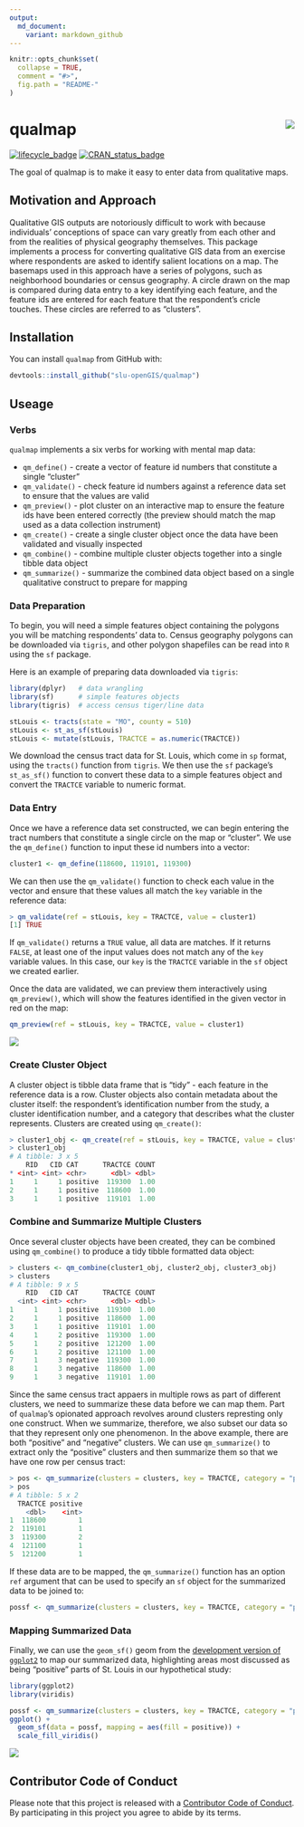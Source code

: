 ```yaml
---
output:
  md_document:
    variant: markdown_github
---
```


<!-- README.md is generated from README.Rmd. Please edit that file -->

```r
knitr::opts_chunk$set(
  collapse = TRUE,
  comment = "#>",
  fig.path = "README-"
)
```

# qualmap <img src="https://slu-dss.github.io/img/gisLogoSm.png" align="right" />

[![lifecycle_badge](https://img.shields.io/badge/lifecycle-experimental-orange.svg)](https://github.com/slu-openGIS/qualmap)
[![CRAN_status_badge](http://www.r-pkg.org/badges/version/gateway)](https://cran.r-project.org/package=gateway)

The goal of qualmap is to make it easy to enter data from qualitative maps.

## Motivation and Approach

Qualitative GIS outputs are notoriously difficult to work with because individuals' conceptions of space can vary greatly from each other and from the realities of physical geography themselves. This package implements a process for converting qualitative GIS data from an exercise where respondents are asked to identify salient locations on a map. The basemaps used in this approach have a series of polygons, such as neighborhood boundaries or census geography. A circle drawn on the map is compared during data entry to a key identifying each feature, and the feature ids are entered for each feature that the respondent's cricle touches. These circles are referred to as "clusters".

## Installation

You can install `qualmap` from GitHub with:

```r
devtools::install_github("slu-openGIS/qualmap")
```

## Useage
### Verbs
`qualmap` implements a six verbs for working with mental map data:

* `qm_define()` - create a vector of feature id numbers that constitute a single "cluster"
* `qm_validate()` - check feature id numbers against a reference data set to ensure that the values are valid
* `qm_preview()` - plot cluster on an interactive map to ensure the feature ids have been entered correctly (the preview should match the map used as a data collection instrument)
* `qm_create()` - create a single cluster object once the data have been validated and visually inspected
* `qm_combine()` - combine multiple cluster objects together into a single tibble data object
* `qm_summarize()` - summarize the combined data object based on a single qualitative construct to prepare for mapping

### Data Preparation
To begin, you will need a simple features object containing the polygons you will be matching respondents' data to. Census geography polygons can be downloaded via `tigris`, and other polygon shapefiles can be read into `R` using the `sf` package. 

Here is an example of preparing data downloaded via `tigris`:

```r
library(dplyr)   # data wrangling
library(sf)      # simple features objects
library(tigris)  # access census tiger/line data

stLouis <- tracts(state = "MO", county = 510)
stLouis <- st_as_sf(stLouis)
stLouis <- mutate(stLouis, TRACTCE = as.numeric(TRACTCE))
```

We download the census tract data for St. Louis, which come in `sp` format, using the `tracts()` function from `tigris`. We then use the `sf` package's `st_as_sf()` function to convert these data to a simple features object and convert the `TRACTCE` variable to numeric format.

### Data Entry
Once we have a reference data set constructed, we can begin entering the tract numbers that constitute a single circle on the map or "cluster". We use the `qm_define()` function to input these id numbers into a vector:

```r
cluster1 <- qm_define(118600, 119101, 119300)
```

We can then use the `qm_validate()` function to check each value in the vector and ensure that these values all match the `key` variable in the reference data:

```r
> qm_validate(ref = stLouis, key = TRACTCE, value = cluster1)
[1] TRUE
```

If `qm_validate()` returns a `TRUE` value, all data are matches. If it returns `FALSE`, at least one of the input values does not match any of the `key` variable values. In this case, our `key` is the `TRACTCE` variable in the `sf` object we created earlier.

Once the data are validated, we can preview them interactively using `qm_preview()`, which will show the features identified in the given vector in red on the map:

```r
qm_preview(ref = stLouis, key = TRACTCE, value = cluster1)
```

![](/man/figures/previewMap.png)

### Create Cluster Object
A cluster object is tibble data frame that is "tidy" - each feature in the reference data is a row. Cluster objects also contain metadata about the cluster itself: the respondent's identification number from the study, a cluster identification number, and a category that describes what the cluster represents. Clusters are created using `qm_create()`:

```r
> cluster1_obj <- qm_create(ref = stLouis, key = TRACTCE, value = cluster1, rid = 1, cid = 1, category = "positive")
> cluster1_obj
# A tibble: 3 x 5
    RID   CID CAT      TRACTCE COUNT
* <int> <int> <chr>      <dbl> <dbl>
1     1     1 positive  119300  1.00
2     1     1 positive  118600  1.00
3     1     1 positive  119101  1.00
```

### Combine and Summarize Multiple Clusters
Once several cluster objects have been created, they can be combined using `qm_combine()` to produce a tidy tibble formatted data object: 

```r
> clusters <- qm_combine(cluster1_obj, cluster2_obj, cluster3_obj)
> clusters
# A tibble: 9 x 5
    RID   CID CAT      TRACTCE COUNT
  <int> <int> <chr>      <dbl> <dbl>
1     1     1 positive  119300  1.00
2     1     1 positive  118600  1.00
3     1     1 positive  119101  1.00
4     1     2 positive  119300  1.00
5     1     2 positive  121200  1.00
6     1     2 positive  121100  1.00
7     1     3 negative  119300  1.00
8     1     3 negative  118600  1.00
9     1     3 negative  119101  1.00
```

Since the same census tract appaers in multiple rows as part of different clusters, we need to summarize these data before we can map them. Part of `qualmap`'s opionated approach revolves around clusters represting only one construct. When we summarize, therefore, we also subset our data so that they represent only one phenomenon. In the above example, there are both "positive" and "negative" clusters. We can use `qm_summarize()` to extract only the "positive" clusters and then summarize them so that we have one row per census tract:

```r
> pos <- qm_summarize(clusters = clusters, key = TRACTCE, category = "positive")
> pos
# A tibble: 5 x 2
  TRACTCE positive
    <dbl>    <int>
1  118600        1
2  119101        1
3  119300        2
4  121100        1
5  121200        1
```

If these data are to be mapped, the `qm_summarize()` function has an option `ref` argument that can be used to specify an `sf` object for the summarized data to be joined to:

```r
possf <- qm_summarize(clusters = clusters, key = TRACTCE, category = "positive", ref = stLouis)
```

### Mapping Summarized Data
Finally, we can use the `geom_sf()` geom from the [development version of `ggplot2`](https://github.com/tidyverse/ggplot2) to map our summarized data, highlighting areas most discussed as being "positive" parts of St. Louis in our hypothetical study:

```r
library(ggplot2)
library(viridis)

possf <- qm_summarize(clusters = clusters, key = TRACTCE, category = "positive", ref = stLouis)
ggplot() + 
  geom_sf(data = possf, mapping = aes(fill = positive)) + 
  scale_fill_viridis()
```

![](/man/figures/exampleMap.png)

## Contributor Code of Conduct
Please note that this project is released with a [Contributor Code of Conduct](CONDUCT.md). By participating in this project you agree to abide by its terms.
